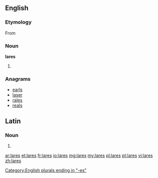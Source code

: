 {{also|Lares}}
==English==

===Etymology===
From {{etym|la}} {{term|lares|lang=la}}

===Noun===
'''lares'''

# {{plural of|lar}}

===Anagrams===
* [[earls#English|earls]]
* [[laser#English|laser]]
* [[rales#English|rales]]
* [[reals#English|reals]]

==Latin==

===Noun===
{{head|la|noun}}

# {{plural of|lar}}

[[Category:English plurals ending in "-es"]]

[[ar:lares]]
[[et:lares]]
[[fr:lares]]
[[io:lares]]
[[mg:lares]]
[[my:lares]]
[[pl:lares]]
[[pt:lares]]
[[vi:lares]]
[[zh:lares]]